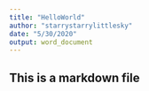 ```yaml
---
title: "HelloWorld"
author: "starrystarrylittlesky"
date: "5/30/2020"
output: word_document
---
```


## This is a markdown file